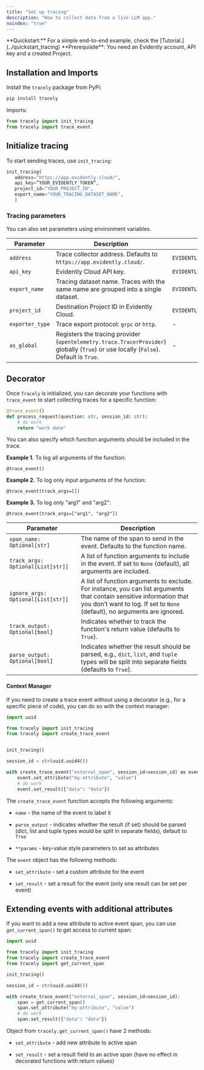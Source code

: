 ```yaml
---
title: "Set up tracing"
description: "How to collect data from a live LLM app."
noindex: "true"
---
```


<Info>
  **Quickstart:** For a simple end-to-end example, check the [Tutorial.](../quickstart_tracing)
</Info>

<Info>
  **Prerequisite**: You need an Evidently account, API key and a created Project.
</Info>

## Installation and Imports

Install the `tracely` package from PyPi:

```bash
pip install tracely
```

Imports:

```python
from tracely import init_tracing
from tracely import trace_event
```

## Initialize tracing

To start sending traces, use `init_tracing`:

```python
init_tracing(
   address="https://app.evidently.cloud/",
   api_key=”YOUR_EVIDENTLY_TOKEN”,
   project_id="YOUR_PROJECT_ID",
   export_name="YOUR_TRACING_DATASET_NAME",
   )
```

### Tracing parameters

You can also set parameters using environment variables.

| Parameter       | Description                                                                                                                          | Environment Variable                    |
| --------------- | ------------------------------------------------------------------------------------------------------------------------------------ | --------------------------------------- |
| `address`       | Trace collector address. Defaults to `https://app.evidently.cloud/`.                                                                 | `EVIDENTLY_TRACE_COLLECTOR`             |
| `api_key`       | Evidently Cloud API key.                                                                                                             | `EVIDENTLY_TRACE_COLLECTOR_API_KEY`     |
| `export_name`   | Tracing dataset name. Traces with the same name are grouped into a single dataset.                                                   | `EVIDENTLY_TRACE_COLLECTOR_EXPORT_NAME` |
| `project_id`    | Destination Project ID in Evidently Cloud.                                                                                           | `EVIDENTLY_TRACE_COLLECTOR_PROJECT_ID`  |
| `exporter_type` | Trace export protocol: `grpc` or `http`.                                                                                             | -                                       |
| `as_global`     | Registers the tracing provider (`opentelemetry.trace.TracerProvider`) globally (`True`) or use locally (`False`). Default is `True`. | -                                       |

## Decorator

Once `Tracely` is initialized, you can decorate your functions with `trace_event` to start collecting traces for a specific function:

```python
@trace_event()
def process_request(question: str, session_id: str):
    # do work
    return "work done"
```

You can also specify which function arguments should be included in the trace.

**Example 1.** To log all arguments of the function:

```
@trace_event()
```

**Example 2.** To log only input arguments of the function:

```
@trace_event(track_args=[])
```

**Example 3.** To log only "arg1" and "arg2":

```
@trace_event(track_args=["arg1", "arg2"])
```

| **Parameter**                      | **Description**                                                                                                                                                                                                                                    |
| ---------------------------------- | -------------------------------------------------------------------------------------------------------------------------------------------------------------------------------------------------------------------------------------------------- |
| `span_name: Optional[str]`         |  The name of the span to send in the event. Defaults to the function name.                        |
| `track_args: Optional[List[str]]`  | A list of function arguments to include in the event. If set to `None` (default), all arguments are included.|
| `ignore_args: Optional[List[str]]` | A list of function  arguments to exclude. For instance, you can list arguments that contain sensitive information that you don’t want to log. If set to `None` (default), no arguments are ignored.|
| `track_output: Optional[bool]`     | Indicates whether to track the function's return value (defaults to `True`).|
| `parse_output: Optional[bool]`     | Indicates whether the result should be parsed, e.g., `dict`, `list`, and `tuple` types will be split into separate fields (defaults to `True`).|


#### Context Manager

If you need to create a trace event without using a decorator (e.g., for a specific piece of code), you can do so with the context manager:

```python
import uuid

from tracely import init_tracing
from tracely import create_trace_event


init_tracing()

session_id = str(uuid.uuid4())

with create_trace_event("external_span", session_id=session_id) as event:
    event.set_attribute("my-attribute", "value")
    # do work
    event.set_result({"data": "data"})
```

The `create_trace_event` function accepts the following arguments:

* `name` - the name of the event to label it

* `parse_output` - indicates whether the result (if set) should be parsed (dict, list and tuple types would be split in separate fields), default to `True`

* `**params` - key-value style parameters to set as attributes

The `event` object has the following methods:

* `set_attribute` - set a custom attribute for the event

* `set_result` - set a result for the event (only one result can be set per event)

## Extending events with additional attributes

If you want to add a new attribute to active event span, you can use `get_current_span()` to get access to current span:

```python
import uuid

from tracely import init_tracing
from tracely import create_trace_event
from tracely import get_current_span

init_tracing()

session_id = str(uuid.uuid4())

with create_trace_event("external_span", session_id=session_id):
    span = get_current_span()
    span.set_attribute("my-attribute", "value")
    # do work
    span.set_result({"data": "data"})

```

Object from `tracely.get_current_span()` have 2 methods:

* `set_attribute` - add new attribute to active span

* `set_result` - set a result field to an active span (have no effect in decorated functions with return values)